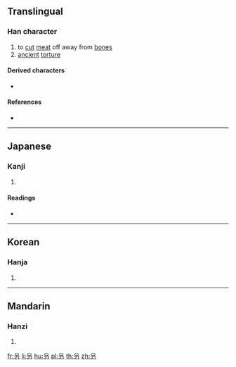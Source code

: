 {{character info/new}}
{{also|另|召}}
==Translingual==

===Han character===
{{Han char|rn=30|rad=口|as=02|sn=5|four=|canj=RSH,XRSH|ids=⿱口刀}}

# to [[cut]] [[meat]] off away from [[bone]]s
# [[ancient]] [[torture]]

====Derived characters====
* {{l|ja|拐}} {{qualifier|Japanese form}}

====References====
* {{Han ref|kx=0172.020|dkj=03236|dj=0382.040|hdz=10574.020|uh=53E7|ud=21479}}

----

==Japanese==

===Kanji===
{{ja-kanji|grade=|rs=口02}}

# {{defn|lang=ja|sort=口02}}

====Readings====
* {{ja-readings|on=[[か]] (ka), [[け]] (ke)|kun=[[わける]] (wakeru)}}

----

==Korean==

===Hanja===
{{ko-hanja|hangeul=과|eumhun=|rv=gwa|mr=kwa|y=kwa}}

# {{defn|lang=ko|sort=口02}}

----

==Mandarin==

===Hanzi===
{{cmn-hanzi|pin=[[guǎ]] ([[gua3]])|wg=kua<sup>3</sup>}}

# {{defn|lang=cmn|sort=口02}}

[[fr:叧]]
[[li:叧]]
[[hu:叧]]
[[pl:叧]]
[[th:叧]]
[[zh:叧]]